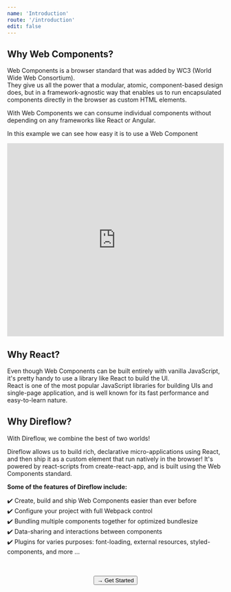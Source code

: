 ```yaml
---
name: 'Introduction'
route: '/introduction'
edit: false
---
```



## Why Web Components?
Web Components is a browser standard that was added by WC3 (World Wide Web Consortium).  
They give us all the power that a modular, atomic, component-based design does, but in a framework-agnostic way that enables us to run encapsulated components directly in the browser as custom HTML elements.
  
With Web Components we can consume individual components without depending on any frameworks like React or Angular.
  
In this example we can see how easy it is to use a Web Component
<iframe height="450" style="width: 100%;" scrolling="no" title="gOOLbmV" src="https://codepen.io/Silind/embed/gOOLbmV?height=265&theme-id=dark&default-tab=html,result" frameborder="no" allowtransparency="true" allowfullscreen="true">
  See the Pen <a href='https://codepen.io/Silind/pen/gOOLbmV'>gOOLbmV</a> by Silind Software
  (<a href='https://codepen.io/Silind'>@Silind</a>) on <a href='https://codepen.io'>CodePen</a>.
</iframe>

## Why React?
Even though Web Components can be built entirely with vanilla JavaScript, it's pretty handy to use a library like React to build the UI.  
React is one of the most popular JavaScript libraries for building UIs and single-page application, and is well known for its fast performance and easy-to-learn nature.

## Why Direflow?
With Direflow, we combine the best of two worlds!  
    
Direflow allows us to build rich, declarative micro-applications using React, and then ship it as a custom element that run natively in the browser!
It's powered by react-scripts from create-react-app, and is built using the Web Components standard.

**Some of the features of Direflow include:**  

✔️ Create, build and ship Web Components easier than ever before  
✔️ Configure your project with full Webpack control  
✔️ Bundling multiple components together for optimized bundlesize  
✔️ Data-sharing and interactions between components  
✔️ Plugins for varies purposes: font-loading, external resources, styled-components, and more ...  

<br />
<br />
  
<span style="display: flex; justify-content: center;">
  <Link to='/get-started'>
    <Button>→ Get Started</Button>
  </Link>
</span>
